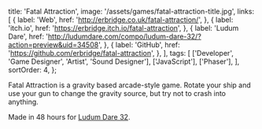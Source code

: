   title: 'Fatal Attraction',
  image: '/assets/games/fatal-attraction-title.jpg',
  links: [
    {
      label: 'Web',
      href: 'http://erbridge.co.uk/fatal-attraction/',
    },
    {
      label: 'itch.io',
      href: 'https://erbridge.itch.io/fatal-attraction',
    },
    {
      label: 'Ludum Dare',
      href:
        'http://ludumdare.com/compo/ludum-dare-32/?action=preview&uid=34508',
    },
    {
      label: 'GitHub',
      href: 'https://github.com/erbridge/fatal-attraction',
    },
  ],
  tags: [
    ['Developer', 'Game Designer', 'Artist', 'Sound Designer'],
    ['JavaScript'],
    ['Phaser'],
  ],
  sortOrder: 4,
};

Fatal Attraction is a gravity based arcade-style game. Rotate your ship and use
your gun to change the gravity source, but try not to crash into anything.

Made in 48 hours for
[Ludum Dare 32](http://ludumdare.com/compo/ludum-dare-32/?action=preview&uid=34508).
